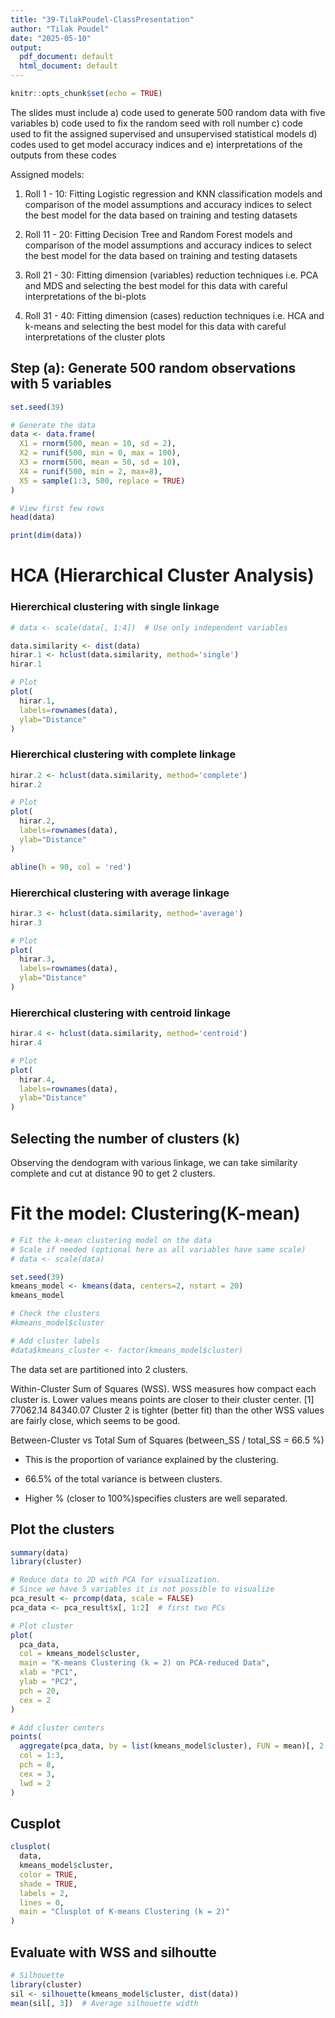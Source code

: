 ```yaml
---
title: "39-TilakPoudel-ClassPresentation"
author: "Tilak Poudel"
date: "2025-05-10"
output:
  pdf_document: default
  html_document: default
---
```


```r
knitr::opts_chunk$set(echo = TRUE)
```

The slides must include a) code used to generate 500 random data with five variables b) code used to fix the random seed with roll number c) code used to fit the assigned supervised and unsupervised statistical models d) codes used to get model accuracy indices and e) interpretations of the outputs from these codes

Assigned models:

1. Roll 1 - 10: Fitting Logistic regression and KNN classification models and comparison of the model assumptions and accuracy indices to select the best model for the data based on training and testing datasets

2. Roll 11 - 20: Fitting Decision Tree and Random Forest models and comparison of the model assumptions and accuracy indices to select the best model for the data based on training and testing datasets

3. Roll 21 - 30: Fitting dimension (variables) reduction techniques i.e. PCA and MDS and selecting the best model for this data with careful interpretations of the bi-plots

4. Roll 31 - 40: Fitting dimension (cases) reduction techniques i.e. HCA and k-means and selecting the best model for this data with careful interpretations of the cluster plots

## Step (a): Generate 500 random observations with 5 variables
```r
set.seed(39)

# Generate the data
data <- data.frame(
  X1 = rnorm(500, mean = 10, sd = 2),
  X2 = runif(500, min = 0, max = 100),
  X3 = rnorm(500, mean = 50, sd = 10),
  X4 = runif(500, min = 2, max=8),
  X5 = sample(1:3, 500, replace = TRUE)
)

# View first few rows
head(data)

print(dim(data))
```
# HCA (Hierarchical Cluster Analysis)
### Hiererchical clustering with single linkage

```r
# data <- scale(data[, 1:4])  # Use only independent variables

data.similarity <- dist(data)
hirar.1 <- hclust(data.similarity, method='single')
hirar.1

# Plot 
plot(
  hirar.1,
  labels=rownames(data),
  ylab="Distance"
)
```
### Hiererchical clustering with complete linkage
```r
hirar.2 <- hclust(data.similarity, method='complete')
hirar.2

# Plot 
plot(
  hirar.2,
  labels=rownames(data),
  ylab="Distance"
)

abline(h = 90, col = 'red')

```
### Hiererchical clustering with average linkage
```r
hirar.3 <- hclust(data.similarity, method='average')
hirar.3

# Plot 
plot(
  hirar.3,
  labels=rownames(data),
  ylab="Distance"
)
```
### Hiererchical clustering with centroid linkage
```r
hirar.4 <- hclust(data.similarity, method='centroid')
hirar.4

# Plot 
plot(
  hirar.4,
  labels=rownames(data),
  ylab="Distance"
)
```

## Selecting the number of clusters (k)
Observing the dendogram with various linkage, we can take similarity complete and cut at distance 90 to get 2 clusters. 

# Fit the model: Clustering(K-mean)
```r
# Fit the k-mean clustering model on the data
# Scale if needed (optional here as all variables have same scale)
# data <- scale(data)

set.seed(39)
kmeans_model <- kmeans(data, centers=2, nstart = 20)
kmeans_model

# Check the clusters
#kmeans_model$cluster

# Add cluster labels
#data$kmeans_cluster <- factor(kmeans_model$cluster)
```
The data set are partitioned into 2 clusters.

Within-Cluster Sum of Squares (WSS). WSS measures how compact each cluster is.
Lower values means points are closer to their cluster center.
[1] 77062.14 84340.07
Cluster 2 is tighter (better fit) than the other
WSS values are fairly close, which seems to be good.

Between-Cluster vs Total Sum of Squares
   (between_SS / total_SS =  66.5 %)
  
- This is the proportion of variance explained by the clustering.

- 66.5% of the total variance is between clusters.

- Higher % (closer to 100%)specifies clusters are well separated.
 
## Plot the clusters
```r
summary(data)
library(cluster)

# Reduce data to 2D with PCA for visualization.
# Since we have 5 variables it is not possible to visualize
pca_result <- prcomp(data, scale = FALSE)
pca_data <- pca_result$x[, 1:2]  # first two PCs

# Plot cluster
plot(
  pca_data, 
  col = kmeans_model$cluster, 
  main = "K-means Clustering (k = 2) on PCA-reduced Data", 
  xlab = "PC1", 
  ylab = "PC2", 
  pch = 20, 
  cex = 2
)

# Add cluster centers
points(
  aggregate(pca_data, by = list(kmeans_model$cluster), FUN = mean)[, 2:3],
  col = 1:3,
  pch = 8,
  cex = 3,
  lwd = 2
)

```

## Cusplot

```r
clusplot(
  data, 
  kmeans_model$cluster, 
  color = TRUE, 
  shade = TRUE, 
  labels = 2, 
  lines = 0, 
  main = "Clusplot of K-means Clustering (k = 2)"
)
```

## Evaluate with WSS and silhoutte
```r
# Silhouette
library(cluster)
sil <- silhouette(kmeans_model$cluster, dist(data))
mean(sil[, 3])  # Average silhouette width

```
